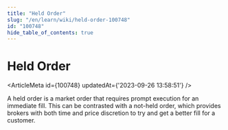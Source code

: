 ```yaml
---
title: "Held Order"
slug: "/en/learn/wiki/held-order-100748"
id: "100748"
hide_table_of_contents: true
---
```



# Held Order

<ArticleMeta id={100748} updatedAt={'2023-09-26 13:58:51'} />
<div className='border-solid border-b border-t-0 my-4 border-[var(--ifm-color-gray-300)]' />

A held order is a market order that requires prompt execution for an immediate fill. This can be contrasted with a not-held order, which provides brokers with both time and price discretion to try and get a better fill for a customer.

